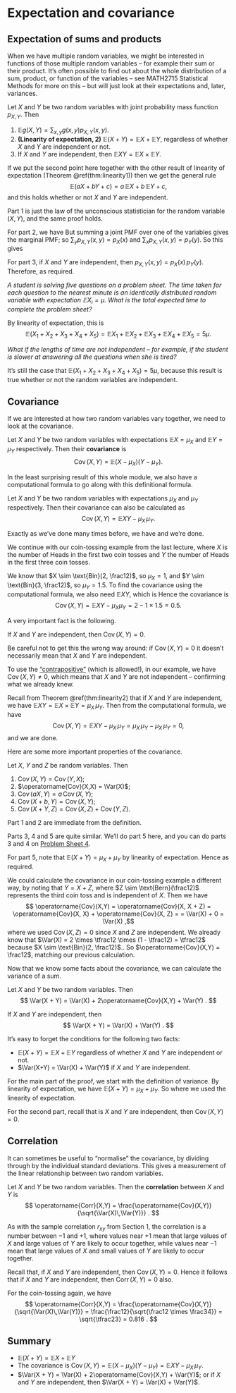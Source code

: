 # Expectation and covariance  {#L14-covariance}

## Expectation of sums and products {#sum-product}

<!--
:::: {.videowrap}
::: {.videowrapper}
<iframe src="https://www.youtube.com/embed/BaEbVJZkGGY"></iframe>
:::
::::
-->

When we have multiple random variables, we might be interested in functions of those multiple random variables -- for example their sum or their product. It's often possible to find out about the whole distribution of a sum, product, or function of the variables -- see MATH2715 Statistical Methods for more on this -- but will just look at their expectations and, later, variances.

::: {.theorem #linearity2}
Let $X$ and $Y$ be two random variables with joint probability mass function $p_{X,Y}$. Then

1. $\mathbb Eg(X,Y) = \displaystyle\sum_{x,y} g(x,y) p_{X,Y}(x,y)$.
2. **(Linearity of expectation, 2)** $\mathbb E(X + Y) = \mathbb EX + \mathbb EY$, regardless of whether $X$ and $Y$ are independent or not.
3. If $X$ and $Y$ are independent, then $\mathbb EXY = \mathbb EX \times \mathbb EY$.
:::

If we put the second point here together with the other result of linearity of expectation (Theorem \@ref(thm:linearity1)) then we get the general rule
$$ \mathbb E(aX + bY + c) = a\,\mathbb EX + b \,\mathbb EY + c , $$
and this holds whether or not $X$ and $Y$ are independent.

::: {.proof}
Part 1 is just the law of the unconscious statistician for the random variable $(X,Y)$, and the same proof holds.

For part 2, we have
\begin{align*}
\mathbb E(X + Y) &= \sum_{x,y} (x + y)p_{X,Y}(x,y) \\
  &= \sum_{x,y} x\,p_{X,Y}(x,y) + \sum_{x,y} y\,p_{X,Y}(x,y) \\
  &= \sum_x x \sum_y p_{X,Y}(x,y) + \sum_y y \sum_x p_{X,Y}(x,y)
\end{align*}
But summing a joint PMF over one of the variables gives the marginal PMF; so $\sum_y p_{X,Y}(x,y) = p_X(x)$ and $\sum_x p_{X,Y}(x,y) = p_Y(y)$. So this gives
\begin{align*}
\mathbb E(X + Y) &= \sum_x x\, p_X(x) + \sum_y y\,p_Y(y) \\
&= \mathbb EX + \mathbb EY .
\end{align*}

For part 3, if $X$ and $Y$ are independent, then $p_{X,Y}(x,y) = p_X(x) \, p_Y(y)$. Therefore,
\begin{align*}
\mathbb EXY &= \sum_{x,y} xy p_{X,Y}(x,y) \\
  &= \sum_x \sum_y xy p_X(x) p_Y(y) \\
  &= \sum_x x p_X(x) \sum_y y p_Y(y) \\
  &= \mathbb EX \times \mathbb EY,
\end{align*}
as required.
:::

::: {.example}
*A student is solving five questions on a problem sheet. The time taken for each question to the nearest minute is an identically distributed random variable with expectation $\mathbb EX_i = \mu$. What is the total expected time to complete the problem sheet?*

By linearity of expectation, this is
$$ \mathbb E(X_1 + X_2 + X_3 + X_4 + X_5) = \mathbb EX_1 + \mathbb EX_2 + \mathbb EX_3 + \mathbb EX_4 + \mathbb EX_5 = 5\mu . $$

*What if the lengths of time are not independent -- for example, if the student is slower at answering all the questions when she is tired?*

It's still the case that $\mathbb E(X_1 + X_2 + X_3 + X_4 + X_5) = 5\mu$, because this result is true whether or not the random variables are independent.
:::



## Covariance {#covariance}

<!--
:::: {.videowrap}
::: {.videowrapper}
<iframe src="https://www.youtube.com/embed/eXsUrJzcRCE"></iframe>
:::
::::
-->

If we are interested at how two random variables vary together, we need to look at the covariance.


\newcommand{\Cov}{\operatorname{Cov}}
\newcommand{\Corr}{\operatorname{Corr}}


::: {.definition}
Let $X$ and $Y$ be two random variables with expectations $\mathbb EX =\mu_X$ and $\mathbb EY = \mu_Y$ respectively. Then their **covariance** is
$$ \Cov(X,Y) = \mathbb E(X - \mu_X)(Y - \mu_Y) . $$
:::

In the least surprising result of this whole module, we also have a computational formula to go along with this definitional formula.

::: {.theorem}
Let $X$ and $Y$ be two random variables with expectations $\mu_X$ and $\mu_Y$ respectively. Then their covariance can also be calculated as
$$ \Cov(X,Y) = \mathbb EXY - \mu_X\, \mu_Y . $$
:::

::: {.proof}
Exactly as we've done many times before, we have
\begin{align*}
\Cov(X,Y) &= \mathbb E(X - \mu_X)(Y - \mu_Y) \\
&= \mathbb E(XY - X\,\mu_Y - \mu_X\, Y + \mu_X\,\mu_Y) \\
&= \mathbb EXY  - \mu_Y \,\mathbb EX - \mu_X \,\mathbb EY + \mu_X \, \mu_Y \\
&= \mathbb EXY - \mu_X \, \mu_Y - \mu_X \, \mu_Y + \mu_X \, \mu_Y \\
&= \mathbb EXY - \mu_X \, \mu_Y ,
\end{align*}
and we're done.
:::

::: {.example}
We continue with our coin-tossing example from the last lecture, where $X$ is the number of Heads in the first two coin tosses and $Y$ the number of Heads in the first three coin tosses.

We know that $X \sim \text{Bin}(2, \frac12)$, so $\mu_X = 1$, and  $Y \sim \text{Bin}(3, \frac12)$, so $\mu_Y = 1.5$. To find the covariance using the computational formula, we also need $\mathbb EXY$, which is
\begin{align*}
\mathbb EXY &= \sum_{x,y} xy\, p_{X,Y}(x,y) \\
  &= 0\times 0\times p_{X,Y}(0,0) + 0 \times 1 \times p_{X,Y}(0,1) + \cdots + 2\times 3 \times p_{X,Y}(2,3) \\
  &= 0 \times \tfrac18 + 0 \times \tfrac18 + \cdots + 6 \times \tfrac18 \\
  &= 2.
\end{align*}
Hence the covariance is
$$ \Cov (X,Y) = \mathbb EXY - \mu_X\mu_Y = 2 - 1 \times 1.5 = 0.5 .$$
:::


A very important fact is the following.

::: {.theorem}
If $X$ and $Y$ are independent, then $\Cov(X,Y) = 0$.
:::

Be careful not to get this the wrong way around: if $\Cov(X,Y) = 0$ it doesn't necessarily mean that $X$ and $Y$ are independent.

To use the ["contrapositive"](https://www.varsitytutors.com/hotmath/hotmath_help/topics/converse-inverse-contrapositive) (which is allowed!), in our example, we have $\Cov(X,Y) \neq 0$, which means that $X$ and $Y$ are not independent -- confirming what we already knew.

::: {.proof}
Recall from Theorem \@ref(thm:linearity2) that if $X$ and $Y$ are independent, we have $\mathbb EXY = \mathbb EX \times \mathbb EY = \mu_X \, \mu_Y$. Then from the computational formula, we have
$$ \Cov(X,Y) = \mathbb EXY - \mu_X\,\mu_Y = \mu_X\,\mu_Y - \mu_X\,\mu_Y = 0, $$
and we are done.
:::

Here are some more important properties of the covariance.

::: {.theorem}
Let $X$, $Y$ and $Z$ be random variables. Then

1. $\Cov(X,Y) = \Cov(Y,X)$;
2. $\Cov(X,X) = \Var(X)$;
3. $\Cov(aX, Y) = a\,\Cov(X,Y)$;
4. $\Cov(X + b, Y) = \Cov(X,Y)$;
5. $\Cov(X + Y, Z) = \Cov(X, Z) + \Cov(Y,Z)$.
:::

::: {.proof}
Part 1 and 2 are immediate from the definition.

Parts 3, 4 and 5 are quite similar. We'll do part 5 here, and you can do parts 3 and 4 on [Problem Sheet 4](#P4).

For part 5, note that $\mathbb E(X + Y) = \mu_X + \mu_Y$ by linearity of expectation. Hence
\begin{align*}
\Cov(X + Y, Z)
  &= \mathbb E \big((X + Y) - (\mu_X + \mu_Y)\big)(Z - \mu_Z) \\
  &= \mathbb E \big((X - \mu_X) + (Y - \mu_Y)\big)(Z - \mu_Z) \\
  &= \mathbb E \big((X - \mu_X)(Z - \mu_Z) + (Y - \mu_Y) (Z - \mu_Z) \big) \\
  &= \mathbb E (X - \mu_X)(Z - \mu_Z) + \mathbb E  (Y - \mu_Y) (Z - \mu_Z) \\
  &= \Cov(X,Z) + \Cov(Y,Z) ,
\end{align*}
as required.
:::

We could calculate the covariance in our coin-tossing example a different way, by noting that $Y = X + Z$, where $Z \sim \text{Bern}(\frac12)$ represents the third coin toss and is independent of $X$. Then we have
$$
\Cov(X,Y) = \Cov(X, X + Z) = \Cov(X, X) + \Cov(X, Z) =
= \Var(X) + 0 = \Var(X) ,$$
where  we used $\Cov(X, Z) = 0$ since $X$ and $Z$ are independent.
We already know that $\Var(X) = 2 \times \tfrac12 \times (1 - \tfrac12) = \tfrac12$ because $X \sim \text{Bin}(2, \frac12)$.. So $\Cov(X,Y) = \frac12$,
matching our previous calculation. 

Now that we know some facts about the covariance, we can calculate the variance of a sum.

::: {.theorem}
Let $X$ and $Y$ be two random variables. Then
$$ \Var(X + Y) = \Var(X) + 2\Cov(X,Y) + \Var(Y) . $$

If $X$ and $Y$ are independent, then
$$ \Var(X + Y) = \Var(X) + \Var(Y) . $$
:::

It's easy to forget the conditions for the following two facts:

* $\mathbb E(X + Y) = \mathbb EX + \mathbb EY$ regardless of whether $X$ and $Y$ are independent or not.
* $\Var(X+Y) = \Var(X) + \Var(Y)$ if $X$ and $Y$ are independent.

::: {.proof}
For the main part of the proof, we start with the definition of variance. By linearity of expectation, we have $\mathbb E(X + Y) = \mu_X + \mu_Y$. So
\begin{align*}
\Var(X + Y) &= \mathbb E\big((X + Y) - (\mu_X + \mu_Y)\big)^2 \\
  &= \mathbb E \big((X - \mu_X) + (Y - \mu_Y) \big)^2 \\
  &= \mathbb E \big( (X - \mu_X)^2 + 2(X - \mu_X)(Y - \mu_Y) + (Y - \mu_Y)^2\big) \\
  &= \mathbb E(X - \mu_X)^2 + 2 \mathbb E(X - \mu_X)(Y - \mu_Y) + \mathbb E (Y - \mu_Y)^2 \\
  &= \Var(X) + 2\Cov(X,Y) + \Var(Y) ,
\end{align*}
where we used the linearity of expectation.

For the second part, recall that is $X$ and $Y$ are independent, then $\Cov(X,Y) = 0$.
:::


## Correlation  {#correlation}

It can sometimes be useful to "normalise" the covariance, by dividing through by the individual standard deviations. This gives a measurement of the linear relationship between two random variables.

::: {.definition}
Let $X$ and $Y$ be two random variables. Then the **correlation** between $X$ and $Y$ is
$$ \Corr(X,Y) = \frac{\Cov(X,Y)} {\sqrt{\Var(X)\,\Var(Y)}} . $$
:::

As with the sample correlation $r_{xy}$ from Section 1, the correlation is a number between $-1$ and $+1$, where values near $+1$ mean that large values of $X$ and large values of $Y$ are likely to occur together, while values near $-1$ mean that large values of $X$ and small values of $Y$ are likely to occur together.

Recall that, if $X$ and $Y$ are independent, then $\Cov(X,Y) = 0$. Hence it follows that if $X$ and $Y$ are independent, then $\Corr(X,Y) = 0$ also.

::: {.example}
For the coin-tossing again, we have
$$ \Corr(X,Y) = \frac{\Cov(X,Y)} {\sqrt{\Var(X)\,\Var(Y)}} = \frac{\frac12}{\sqrt{\frac12 \times \frac34}} = \sqrt{\tfrac23} = 0.816 .    $$
:::



## Summary  {#summary-L14 .unnumbered}

::: {.mysummary}
* $\mathbb E(X + Y) = \mathbb EX + \mathbb EY$
* The covariance is $\Cov(X,Y) = \mathbb E(X - \mu_X)(Y - \mu_Y) = \mathbb EXY - \mu_X \,\mu_Y$.
* $\Var(X + Y) = \Var(X) + 2\Cov(X,Y) + \Var(Y)$; or if $X$ and $Y$ are independent, then $\Var(X + Y) = \Var(X) + \Var(Y)$.
:::